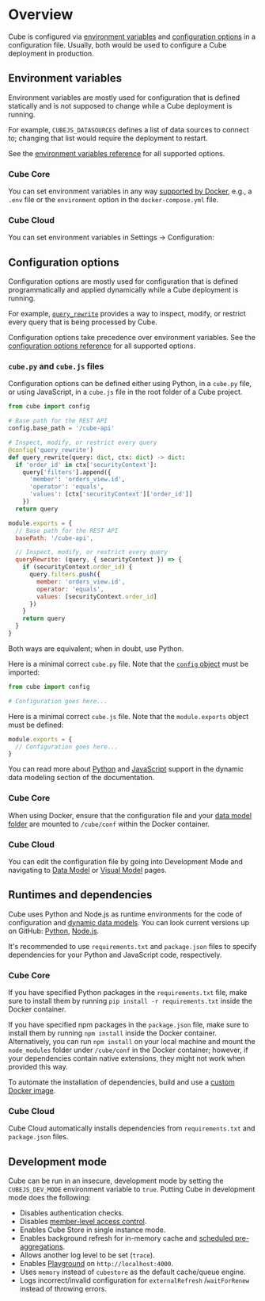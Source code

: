 # Overview

Cube is configured via [environment variables][link-env-vars] and
[configuration options][link-config] in a configuration file. Usually,
both would be used to configure a Cube deployment in production.

## Environment variables

Environment variables are mostly used for configuration that is defined
statically and is not supposed to change while a Cube deployment is running.

<InfoBox>

For example, `CUBEJS_DATASOURCES` defines a list of data sources to connect
to; changing that list would require the deployment to restart.

</InfoBox>

See the [environment variables reference][link-env-vars] for all supported options.

### Cube Core

You can set environment variables in any way [supported by
Docker][link-docker-env-vars], e.g., a `.env` file or the `environment`
option in the `docker-compose.yml` file.

### Cube Cloud

You can set environment variables in <Btn>Settings → Configuration</Btn>:

<Screenshot
  alt="Cube Cloud Environment Variables Screen"
  src="https://ucarecdn.com/b47693b9-f770-4e01-a0d1-60e3fcf19e23/"
/>

## Configuration options

Configuration options are mostly used for configuration that is defined
programmatically and applied dynamically while a Cube deployment is running.

<InfoBox>

For example, [`query_rewrite`](/product/configuration/reference/config#query_rewrite)
provides a way to inspect, modify, or restrict every query that is being
processed by Cube.

</InfoBox>

Configuration options take precedence over environment variables.
See the [configuration options reference][link-config] for all supported options.

### `cube.py` and `cube.js` files

Configuration options can be defined either using Python, in a `cube.py` file,
or using JavaScript, in a `cube.js` file in the root folder of a Cube project.

<CodeTabs>

```python
from cube import config

# Base path for the REST API
config.base_path = '/cube-api'

# Inspect, modify, or restrict every query
@config('query_rewrite')
def query_rewrite(query: dict, ctx: dict) -> dict:
  if 'order_id' in ctx['securityContext']:
    query['filters'].append({
      'member': 'orders_view.id',
      'operator': 'equals',
      'values': [ctx['securityContext']['order_id']]
    })
  return query

```

```javascript
module.exports = {
  // Base path for the REST API
  basePath: '/cube-api',

  // Inspect, modify, or restrict every query
  queryRewrite: (query, { securityContext }) => {
    if (securityContext.order_id) {
      query.filters.push({
        member: 'orders_view.id',
        operator: 'equals',
        values: [securityContext.order_id]
      })
    }
    return query
  }
}
```

</CodeTabs>

Both ways are equivalent; when in doubt, use Python.

Here is a minimal correct `cube.py` file. Note that the [`config`
object][ref-cube-package-config] must be imported:

```python
from cube import config

# Configuration goes here...
```

Here is a minimal correct `cube.js` file. Note that the `module.exports` object must be defined:

```javascript
module.exports = {
  // Configuration goes here...
}
```

You can read more about [Python][ref-python] and [JavaScript][ref-javascript] support
in the dynamic data modeling section of the documentation.

### Cube Core

When using Docker, ensure that the configuration file and your [data model
folder][ref-folder-structure] are mounted to `/cube/conf` within the
Docker container.

### Cube Cloud

You can edit the configuration file by going into <Btn>Development Mode</Btn>
and navigating to <Btn>[Data Model][ref-data-model]</Btn> or <Btn>[Visual
Model][ref-visual-model]</Btn> pages.

## Runtimes and dependencies

Cube uses Python and Node.js as runtime environments for the code of
configuration and [dynamic data models][ref-dynamic-data-models]. You can look
current versions up on GitHub: [Python][link-current-python-version],
[Node.js][link-current-nodejs-version].

It's recommended to use `requirements.txt` and `package.json` files to
specify dependencies for your Python and JavaScript code, respectively.

### Cube Core

If you have specified Python packages in the `requirements.txt` file,
make sure to install them by running `pip install -r requirements.txt`
inside the Docker container.

If you have specified npm packages in the `package.json` file, make sure
to install them by running `npm install` inside the Docker container.
Alternatively, you can run `npm install` on your local machine and mount
the `node_modules` folder under `/cube/conf` in the Docker container;
however, if your dependencies contain native extensions, they might not work
when provided this way.

To automate the installation of dependencies, build and use a [custom
Docker image][ref-custom-docker-image].

### Cube Cloud

Cube Cloud automatically installs dependencies from `requirements.txt` and
`package.json` files.

## Development mode

Cube can be run in an insecure, development mode by setting the
`CUBEJS_DEV_MODE` environment variable to `true`. Putting Cube in development
mode does the following:

- Disables authentication checks.
- Disables [member-level access control][ref-mls].
- Enables Cube Store in single instance mode.
- Enables background refresh for in-memory cache and [scheduled
  pre-aggregations][link-scheduled-refresh].
- Allows another log level to be set (`trace`).
- Enables [Playground][link-dev-playground] on `http://localhost:4000`.
- Uses `memory` instead of `cubestore` as the default cache/queue engine.
- Logs incorrect/invalid configuration for `externalRefresh` /`waitForRenew`
  instead of throwing errors.

[ref-ref-meta]: /product/apis-integrations/rest-api/reference#v1meta
[ref-rest-api]: /product/apis-integrations/rest-api
[ref-gql-api]: /product/apis-integrations/graphql-api
[ref-sql-api]: /product/apis-integrations/sql-api
[ref-folder-structure]:
  /product/data-modeling/syntax#folder-structure
[link-config]: /product/configuration/reference/config
[link-dev-playground]: /product/workspace/playground
[link-env-vars]: /product/configuration/reference/environment-variables
[link-scheduled-refresh]:
  /product/data-modeling/reference/pre-aggregations#scheduled_refresh
[ref-dynamic-data-models]: /product/data-modeling/dynamic
[ref-custom-docker-image]: /product/deployment/core#extend-the-docker-image
[link-docker-env-vars]: https://docs.docker.com/compose/environment-variables/set-environment-variables/
[ref-mls]: /product/auth/member-level-security
[link-current-python-version]: https://github.com/cube-js/cube/blob/master/packages/cubejs-docker/latest.Dockerfile#L13
[link-current-nodejs-version]: https://github.com/cube-js/cube/blob/master/packages/cubejs-docker/latest.Dockerfile#L1
[ref-data-model]: /product/workspace/data-model
[ref-visual-model]: /product/workspace/visual-model
[ref-python]: /product/data-modeling/dynamic/jinja#python
[ref-javascript]: /product/data-modeling/dynamic/javascript
[ref-cube-package-config]: /product/data-modeling/reference/cube-package#config-object
